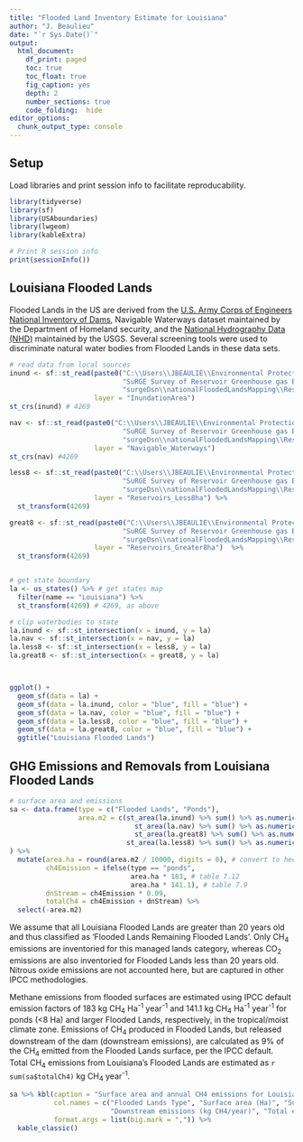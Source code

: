 ```yaml
---
title: "Flooded Land Inventory Estimate for Louisiana"
author: "J. Beaulieu"
date: "`r Sys.Date()`"
output:
  html_document:
    df_print: paged
    toc: true
    toc_float: true
    fig_caption: yes
    depth: 2
    number_sections: true
    code_folding:  hide
editor_options: 
  chunk_output_type: console
---
```


## Setup

Load libraries and print session info to facilitate reproducability.
```r

library(tidyverse)
library(sf)
library(USAboundaries)
library(lwgeom)
library(kableExtra)

# Print R session info
print(sessionInfo())
```


## Louisiana Flooded Lands
Flooded Lands in the US are derived from the [U.S. Army Corps of Engineers National Inventory of Dams](https://nid.sec.usace.army.mil/ords/f?p=105:1::::::), Navigable Waterways dataset maintained by the Department of Homeland security, and the [National Hydrography Data (NHD)](https://www.usgs.gov/core-science-systems/ngp/national-hydrography) maintained by the USGS.  Several screening tools were used to discriminate natural water bodies from Flooded Lands in these data sets.




```r

# read data from local sources
inund <- sf::st_read(paste0("C:\\Users\\JBEAULIE\\Environmental Protection Agency (EPA)\\",
                            "SuRGE Survey of Reservoir Greenhouse gas Emissions - Documents\\",
                            "surgeDsn\\nationalFloodedLandsMapping\\Reservoir Data\\Data.gdb"),
                     layer = "InundationArea")
st_crs(inund) # 4269

nav <- sf::st_read(paste0("C:\\Users\\JBEAULIE\\Environmental Protection Agency (EPA)\\",
                            "SuRGE Survey of Reservoir Greenhouse gas Emissions - Documents\\",
                            "surgeDsn\\nationalFloodedLandsMapping\\Reservoir Data\\Data.gdb"),
                     layer = "Navigable_Waterways")
st_crs(nav) #4269

less8 <- sf::st_read(paste0("C:\\Users\\JBEAULIE\\Environmental Protection Agency (EPA)\\",
                            "SuRGE Survey of Reservoir Greenhouse gas Emissions - Documents\\",
                            "surgeDsn\\nationalFloodedLandsMapping\\Reservoir Data\\Data.gdb"),
                     layer = "Reservoirs_Less8ha") %>%
  st_transform(4269)

great8 <- sf::st_read(paste0("C:\\Users\\JBEAULIE\\Environmental Protection Agency (EPA)\\",
                            "SuRGE Survey of Reservoir Greenhouse gas Emissions - Documents\\",
                            "surgeDsn\\nationalFloodedLandsMapping\\Reservoir Data\\Data.gdb"),
                     layer = "Reservoirs_Greater8ha")  %>%
  st_transform(4269)


# get state boundary
la <- us_states() %>% # get states map
  filter(name == "Louisiana") %>%
  st_transform(4269) # 4269, as above

# clip waterbodies to state
la.inund <- sf::st_intersection(x = inund, y = la)
la.nav <- sf::st_intersection(x = nav, y = la)
la.less8 <- sf::st_intersection(x = less8, y = la)
la.great8 <- sf::st_intersection(x = great8, y = la)



ggplot() +
  geom_sf(data = la) +
  geom_sf(data = la.inund, color = "blue", fill = "blue") +
  geom_sf(data = la.nav, color = "blue", fill = "blue") +
  geom_sf(data = la.less8, color = "blue", fill = "blue") +
  geom_sf(data = la.great8, color = "blue", fill = "blue") +
  ggtitle("Louisiana Flooded Lands")


```


## GHG Emissions and Removals from Louisiana Flooded Lands

```r
# surface area and emissions
sa <- data.frame(type = c("Flooded Lands", "Ponds"),
                 area.m2 = c(st_area(la.inund) %>% sum() %>% as.numeric() +
                               st_area(la.nav) %>% sum() %>% as.numeric() +
                               st_area(la.great8) %>% sum() %>% as.numeric(), 
                             st_area(la.less8) %>% sum() %>% as.numeric())
) %>%
  mutate(area.ha = round(area.m2 / 10000, digits = 0), # convert to hectares
         ch4Emission = ifelse(type == "ponds",
                              area.ha * 183, # table 7.12
                              area.ha * 141.1), # table 7.9
         dnStream = ch4Emission * 0.09,
         totalCh4 = ch4Emission + dnStream) %>%
  select(-area.m2)
```
We assume that all Louisiana Flooded Lands are greater than 20 years old and thus classified as 'Flooded Lands Remaining Flooded Lands'.  Only CH~4~ emissions are inventoried for this managed lands category, whereas CO~2~ emissions are also inventoried for Flooded Lands less than 20 years old.  Nitrous oxide emissions are not accounted here, but are captured in other IPCC methodologies.

Methane emissions from flooded surfaces are estimated using IPCC default emission factors of 183 kg CH~4~ Ha^-1^ year^-1^ and 141.1 kg CH~4~ Ha^-1^ year^-1^ for ponds (<8 Ha) and larger Flooded Lands, respectively, in the tropical/moist climate zone.  Emissions of CH~4~ produced in Flooded Lands, but released downstream of the dam (downstream emissions), are calculated as 9% of the CH~4~ emitted from the Flooded Lands surface, per the IPCC default.  Total CH~4~ emissions from Louisiana's Flooded Lands are estimated as `r sum(sa$totalCh4)` kg CH~4~ year^-1^.

```r
sa %>% kbl(caption = "Surface area and annual CH4 emissions for Louisiana Flooded Lands",
           col.names = c("Flooded Lands Type", "Surface area (Ha)", "Surface emissions (kg CH4/year)", 
                         "Downstream emissions (kg CH4/year)", "Total emissions (kg CH4/year)"),
           format.args = list(big.mark = ",")) %>% 
  kable_classic()
```